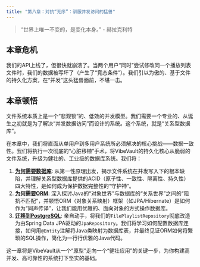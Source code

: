 ```yaml
---
title: "第八章：对抗“无序”：驯服并发访问的猛兽"
---
```


> "世界上唯一不变的，是变化本身。" - 赫拉克利特

## 本章危机

我们的API上线了，但很快就崩溃了。当两个用户“同时”尝试修改同一个播放列表文件时，我们的数据被写坏了（产生了“竞态条件”）。我们引以为傲的、基于文件的持久化方案，在“并发”这头猛兽面前，不堪一击。

## 本章顿悟

文件系统本质上是一个“悲观锁”的、低效的并发模型。我们需要一个专业的、从诞生之初就是为了解决“并发数据访问”而设计的系统。这个系统，就是“关系型数据库”。

在本章中，我们将直面从单用户到多用户系统所必须解决的核心挑战——数据一致性。我们将执行一次彻底的“心脏移植”手术，将VibeVault的持久化核心从脆弱的文件系统，升级为健壮的、工业级的数据库系统。我们将：

1.  **[为何需要数据库](./01-why-database.qmd)**: 从第一性原理出发，揭示文件系统在并发写入下的根本缺陷，并理解关系型数据库提供的ACID（原子性、一致性、隔离性、持久性）四大特性，是如何成为保护数据完整性的“守护神”。
2.  **[为何需要ORM](./02-why-orm.qmd)**: 深入探讨Java的“对象世界”与数据库的“关系世界”之间的“阻抗不匹配”，并顿悟ORM（对象关系映射）框架（如JPA/Hibernate）是如何作为“同声传译”，让我们能用优雅的、面向对象的方式操作数据库。
3.  **[迁移到PostgreSQL](./03-database-migration.qmd)**: 亲自动手，将我们的`FilePlaylistRepository`彻底改造为由Spring Data JPA驱动的`JpaRepository`。我们将学习如何配置数据库连接，如何用`@Entity`注解将Java类映射为数据库表，并最终见证ORM如何将繁琐的SQL操作，简化为一行行优雅的Java代码。

这一章将是VibeVault从一个“原型”走向一个“健壮应用”的关键一步，为你构建高并发、高可靠性的系统打下坚实的基础。 